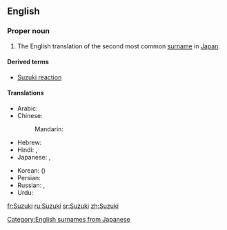==English==
===Proper noun===
{{wikipedia|Suzuki (disambiguation)}}
{{en-proper noun}}
# The English translation of the second most common [[surname]] in [[Japan]].

====Derived terms====
* [[Suzuki reaction]]

====Translations====
{{trans-top|a Japanese surname}}
* Arabic: {{t|ar|سوزوكي|tr=suzuuki}}
* Chinese:
*: Mandarin: {{t-|cmn|鈴木|tr=Língmù|sc=Hani}}
* Hebrew: {{t|he|סוזוקי|tr=Suzuki}}
* Hindi: {{t|hi|सुजुकी|tr=sujukī|xs=Hindi}}, {{t|hi|सुज़ुकी|tr=suzukī|xs=Hindi}}
* Japanese: {{t+|ja|鈴木}}, {{t+|ja|すずき|tr=Suzuki}}
{{trans-mid}}
* Korean: {{t|ko|스즈끼|tr=Seujeukki|sc=Hang}} ({{t+|ko|鈴木|sc=Hani}})
* Persian: {{t|fa|سوزوکی|tr=suzuki}}
* Russian: {{t|ru|Судзуки|m|f|tr=Sudzúki}} {{qualifier|standard transliteration}}, {{t|ru|Сузуки|m|f|tr=Suzúki}} {{qualifier|common transliteration}}
* Urdu: {{t|ur|سوزوکی|tr=suzukī|xs=Urdu}}
{{trans-bottom}}


[[Category:English surnames from Japanese]]

[[fr:Suzuki]]
[[ru:Suzuki]]
[[sr:Suzuki]]
[[zh:Suzuki]]